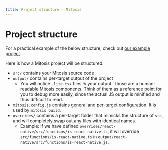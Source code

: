 ```yaml
---
title: Project structure - Mitosis
---
```


# Project structure

For a practical example of the below structure, check out [our example project](../examples/basic/).

Here is how a Mitosis project will be structured:

- `src/` contains your Mitosis source code
- `output/` contains per-target output of the project
  - You will notice `.lite.tsx` files _in_ your output. Those are a human-readable Mitosis components. Think of them as a reference point for you to debug more easily, since the actual JS output is minified and thus difficult to read.
- `mitosis.config.js` contains general and per-target [configuration](/docs/configuration/). It is used by `mitosis build`.
- `overrides/` contains a per-target folder that mimicks the structure of `src`, and will completely swap out any files with identical names.
  - Example: if we have defined `overrides/react-native/src/functions/is-react-native.ts`, it will override `src/functions/is-react-native.ts` in `output/react-native/src/functions/is-react-native.js`.
